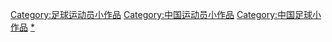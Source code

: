 {{hiddencat}}
[[Category:足球运动员小作品|Category:足球运动员小作品]]
[[Category:中国运动员小作品|Category:中国运动员小作品]]
[[Category:中国足球小作品|Category:中国足球小作品]]
[[Category:中国足球运动员|*]]